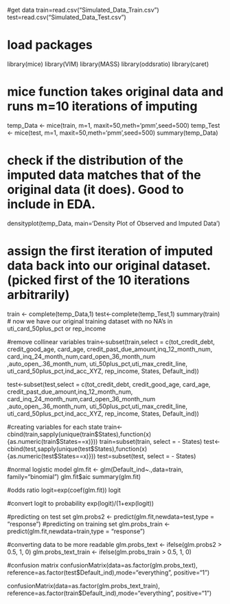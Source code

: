 #get data
train=read.csv("Simulated_Data_Train.csv")
test=read.csv("Simulated_Data_Test.csv")

# load packages
library(mice)
library(VIM)
library(MASS)
library(oddsratio)
library(caret)

# mice function takes original data and runs m=10 iterations of imputing
temp_Data <- mice(train, m=1, maxit=50,meth='pmm',seed=500)
temp_Test <- mice(test, m=1, maxit=50,meth='pmm',seed=500)
summary(temp_Data)

# check if the distribution of the imputed data matches that of the original data (it does). Good to include in EDA.
densityplot(temp_Data, main='Density Plot of Observed and Imputed Data')

# assign the first iteration of imputed data back into our original dataset. (picked first of the 10 iterations arbitrarily)
train <- complete(temp_Data,1)
test<-complete(temp_Test,1)
summary(train) 
# now we have our original training dataset with no NA's in uti_card_50plus_pct or rep_income

#remove collinear variables
train<-subset(train,select = c(tot_credit_debt, credit_good_age, card_age, credit_past_due_amount,inq_12_month_num, card_inq_24_month_num,card_open_36_month_num ,auto_open_.36_month_num, uti_50plus_pct,uti_max_credit_line, uti_card_50plus_pct,ind_acc_XYZ, rep_income, States, Default_ind))

test<-subset(test,select = c(tot_credit_debt, credit_good_age, card_age, credit_past_due_amount,inq_12_month_num, card_inq_24_month_num,card_open_36_month_num ,auto_open_.36_month_num, uti_50plus_pct,uti_max_credit_line, uti_card_50plus_pct,ind_acc_XYZ, rep_income, States, Default_ind))

#creating variables for each state
train<-cbind(train,sapply(unique(train$States),function(x){as.numeric(train$States==x)}))
train=subset(train, select = - States)
test<-cbind(test,sapply(unique(test$States),function(x){as.numeric(test$States==x)}))
test=subset(test, select = - States)

#normal logistic model
glm.fit <- glm(Default_ind~.,data=train, family="binomial")
glm.fit$aic
summary(glm.fit)

#odds ratio
logit=exp(coef(glm.fit))
logit

#convert logit to probability
exp(logit)/(1+exp(logit))

#predicting on test set
glm.probs2 <- predict(glm.fit,newdata=test,type = "response")
#predicting on training set
glm.probs_train <-predict(glm.fit,newdata=train,type = "response")

#converting data to be more readable
glm.probs_text <- ifelse(glm.probs2 > 0.5, 1, 0)
glm.probs_text_train <- ifelse(glm.probs_train > 0.5, 1, 0)

#confusion matrix
confusionMatrix(data=as.factor(glm.probs_text), reference=as.factor(test$Default_ind),mode="everything", positive="1")

confusionMatrix(data=as.factor(glm.probs_text_train), reference=as.factor(train$Default_ind),mode="everything", positive="1")